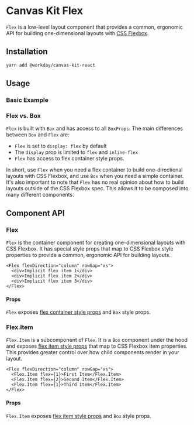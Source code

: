 
<Meta of={FlexStories} />

# Canvas Kit Flex

`Flex` is a low-level layout component that provides a common, ergonomic API for building
one-dimensional layouts with
[CSS Flexbox](https://developer.mozilla.org/en-US/docs/Learn/CSS/CSS_layout/Flexbox).

## Installation

```sh
yarn add @workday/canvas-kit-react
```

## Usage

### Basic Example

<CodeExamplePreview code={Basic} />

### Flex vs. Box

`Flex` is built with `Box` and has access to all `BoxProps`. The main differences between `Box` and
`Flex` are:

- `Flex` is set to `display: flex` by default
- The `display` prop is limited to `flex` and `inline-flex`
- `Flex` has access to flex container style props.

In short, use `Flex` when you need a flex container to build one-directional layouts with CSS
Flexbox, and use `Box` when you need a simple container. It's also important to note that `Flex` has
no real opinion about how to build layouts outside of the CSS Flexbox spec. This allows it to be
composed into many different components.

## Component API

### Flex

`Flex` is the container component for creating one-dimensional layouts with CSS Flexbox. It has
special style props that map to CSS Flexbox style properties to provide a common, ergonomic API for
building layouts.

```tsx
<Flex flexDirection="column" rowGap="xs">
  <div>Implicit flex item 1</div>
  <div>Implicit flex item 2</div>
  <div>Implicit flex item 3</div>
</Flex>
```

#### Props

`Flex` exposes
[flex container style props](/getting-started/for-developers/resources/style-props/#flex) and `Box`
style props.

### Flex.Item

`Flex.Item` is a subcomponent of `Flex`. It is a `Box` component under the hood and exposes
[flex item style props](/getting-started/for-developers/resources/style-props/#flex-item) that map
to CSS Flexbox Item properties. This provides greater control over how child components render in
your layout.

```tsx
<Flex flexDirection="column" rowGap="xs">
  <Flex.Item flex={1}>First Item</Flex.Item>
  <Flex.Item flex={2}>Second Item</Flex.Item>
  <Flex.Item flex={1}>Third Item</Flex.Item>
</Flex>
```

#### Props

`Flex.Item` exposes
[flex item style props](/getting-started/for-developers/resources/style-props/#flex-item) and `Box`
style props.
